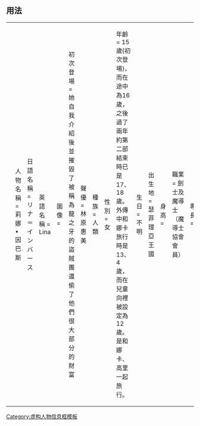 <includeonly><!-- 在這裡加入模板的保護標識 --></includeonly><noinclude>{{template doc page viewed directly}}</noinclude>
<!-- 在本行下編輯模板說明 -->

== 用法 ==
{| style="background: transparent;"
|<pre>{{SLAYERS角色
| 人物名稱 = 莉娜•因巴斯
| 日語名稱 = リナ＝インバース
| 英語名稱 = Lina 
| 圖像 = 
| 初次登場 = 她自我介紹後並摧毀了被稱為龍之牙的盜賊團還偷了他們很大部分的財富
| 聲優 = 林原惠美
| 種族 = 人類
| 性別 = 女
| 年齡 = 15歲{初次登場}，而在途中為16歲，之後過了兩年約第二部結束時已是17、18歲。外傳中和娜卡旅行時是13、4歲，而在兒童向裡被設定為12歲。是和娜卡、 高里一起旅行。
| 生日 = 不明
| 出生地 = 瑟菲理亞王國
| 身高 = 
| 職業 = 劍士及魔導士（魔導士協會會員） 
| 專長 = 
| 家人 = 爸爸、媽媽、姐姐
| 興趣 =  
| 弱點 = 姐姐、蛞蝓及鬼故事
| 討厭的食物 =  
| 自稱 =  天才美少女魔導士
| 他稱 = 盜賊殺手、避龍專家、屠魔者……隨著流言而持續增加中
| 口頭禪 =
| 備註 =
}}

</pre>
{{UF-hcard-person}}
{{esoteric}}
|}

<includeonly>
<!-- 本行下加入模板的分類 -->
{{UF-hcard-person}}
[[Category:虚构人物信息框模板]]
<!-- 本行下加入模板的跨語言鏈接 -->

</includeonly>